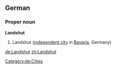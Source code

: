 ==German==
{{wikipedia}}
{{wikipedia|lang=de}}
===Proper noun===
'''Landshut'''
# Landshut ([[independent city]] in [[Bavaria]], Germany)
[[Category:de:Cities]]

[[de:Landshut]]
[[zh:Landshut]]